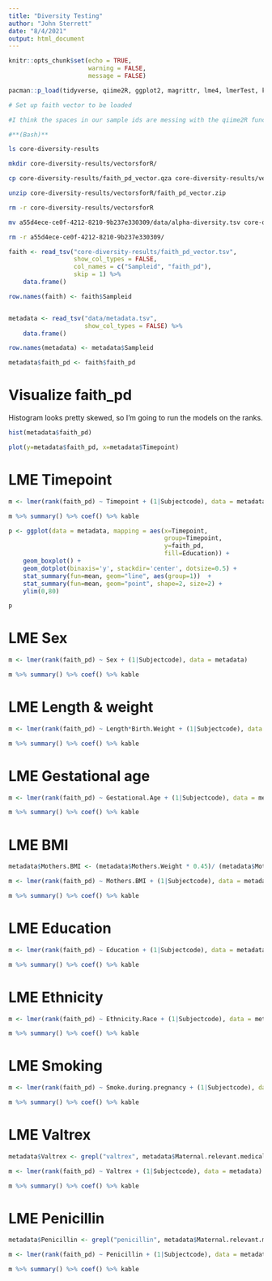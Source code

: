 ```yaml
---
title: "Diversity Testing"
author: "John Sterrett"
date: "8/4/2021"
output: html_document
---
```


```r
knitr::opts_chunk$set(echo = TRUE,
                      warning = FALSE,
                      message = FALSE)

pacman::p_load(tidyverse, qiime2R, ggplot2, magrittr, lme4, lmerTest, knitr)
```

```bash
# Set up faith vector to be loaded

#I think the spaces in our sample ids are messing with the qiime2R function, so I'm just going to unzip the artifact and load the tsv

#**(Bash)**

ls core-diversity-results

mkdir core-diversity-results/vectorsforR/

cp core-diversity-results/faith_pd_vector.qza core-diversity-results/vectorsforR/faith_pd_vector.zip

unzip core-diversity-results/vectorsforR/faith_pd_vector.zip 

rm -r core-diversity-results/vectorsforR

mv a55d4ece-ce0f-4212-8210-9b237e330309/data/alpha-diversity.tsv core-diversity-results/faith_pd_vector.tsv

rm -r a55d4ece-ce0f-4212-8210-9b237e330309/
```


```r

faith <- read_tsv("core-diversity-results/faith_pd_vector.tsv", 
                  show_col_types = FALSE, 
                  col_names = c("Sampleid", "faith_pd"),
                  skip = 1) %>% 
    data.frame()

row.names(faith) <- faith$Sampleid


metadata <- read_tsv("data/metadata.tsv", 
                     show_col_types = FALSE) %>% 
    data.frame()

row.names(metadata) <- metadata$Sampleid

metadata$faith_pd <- faith$faith_pd
```

# Visualize faith_pd

Histogram looks pretty skewed, so I'm going to run the models on the ranks.
```r
hist(metadata$faith_pd)

plot(y=metadata$faith_pd, x=metadata$Timepoint)
```


# LME Timepoint
```r
m <- lmer(rank(faith_pd) ~ Timepoint + (1|Subjectcode), data = metadata) 

m %>% summary() %>% coef() %>% kable
```

```r
p <- ggplot(data = metadata, mapping = aes(x=Timepoint,
                                           group=Timepoint,
                                           y=faith_pd,
                                           fill=Education)) +
    geom_boxplot() +
    geom_dotplot(binaxis='y', stackdir='center', dotsize=0.5) +
    stat_summary(fun=mean, geom="line", aes(group=1))  + 
    stat_summary(fun=mean, geom="point", shape=2, size=2) +
    ylim(0,80)

p
```

# LME Sex
```r
m <- lmer(rank(faith_pd) ~ Sex + (1|Subjectcode), data = metadata) 

m %>% summary() %>% coef() %>% kable
```

# LME Length & weight
```r
m <- lmer(rank(faith_pd) ~ Length*Birth.Weight + (1|Subjectcode), data = metadata) 

m %>% summary() %>% coef() %>% kable
```


# LME Gestational age
```r
m <- lmer(rank(faith_pd) ~ Gestational.Age + (1|Subjectcode), data = metadata) 

m %>% summary() %>% coef() %>% kable
```

# LME BMI
```r
metadata$Mothers.BMI <- (metadata$Mothers.Weight * 0.45)/ (metadata$Mothers.Height * 0.308)^2

m <- lmer(rank(faith_pd) ~ Mothers.BMI + (1|Subjectcode), data = metadata) 

m %>% summary() %>% coef() %>% kable
```


# LME Education
```r
m <- lmer(rank(faith_pd) ~ Education + (1|Subjectcode), data = metadata) 

m %>% summary() %>% coef() %>% kable
```

# LME Ethnicity
```r
m <- lmer(rank(faith_pd) ~ Ethnicity.Race + (1|Subjectcode), data = metadata) 

m %>% summary() %>% coef() %>% kable
```

# LME Smoking
```r
m <- lmer(rank(faith_pd) ~ Smoke.during.pregnancy + (1|Subjectcode), data = metadata) 

m %>% summary() %>% coef() %>% kable
```

# LME Valtrex
```r
metadata$Valtrex <- grepl("valtrex", metadata$Maternal.relevant.medical.hx)

m <- lmer(rank(faith_pd) ~ Valtrex + (1|Subjectcode), data = metadata) 

m %>% summary() %>% coef() %>% kable
```

# LME Penicillin
```r
metadata$Penicillin <- grepl("penicillin", metadata$Maternal.relevant.medical.hx)

m <- lmer(rank(faith_pd) ~ Penicillin + (1|Subjectcode), data = metadata) 

m %>% summary() %>% coef() %>% kable
```

